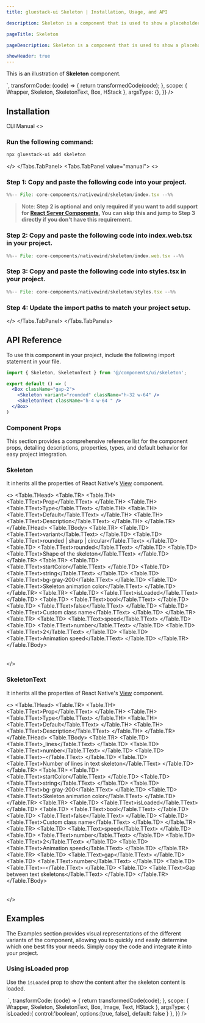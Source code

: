 ```yaml
---
title: gluestack-ui Skeleton | Installation, Usage, and API

description: Skeleton is a component that is used to show a placeholder while the content is loading. It helps users understand that the content is being fetched and will be displayed shortly.

pageTitle: Skeleton

pageDescription: Skeleton is a component that is used to show a placeholder while the content is loading. It helps users understand that the content is being fetched and will be displayed shortly.

showHeader: true
---
```



<Meta title="with-nativewind/Components/Others/Skeleton" />


This is an illustration of **Skeleton** component.

<Wrapper>
  <CodePreview
    showComponentRenderer={true}
    showArgsController={false}
   _rendererWrapper={{
      alignItems: 'center',
      padding: 20,
    }}
    metaData={{
      code: `
      <Box className="w-[325px] gap-4 p-3 border border-gray-200 rounded-md">
      <Skeleton variant="sharp" className="h-[150px]" />
      <SkeletonText _lines={3} className="h-3" />
      <HStack className="gap-2 align-middle">
        <Skeleton variant="circular" className="h-[24px] w-[24px] mr-2" />
        <SkeletonText _lines={2} gap={1} className="h-2 w-2/5" />
      </HStack>
      </Box>
      `,
      transformCode: (code) => {
        return transformedCode(code);
      },
      scope: { Wrapper, Skeleton, SkeletonText, Box, HStack  },
      argsType: {},
    }}
  />
</Wrapper>

<br />

## Installation

<Tabs value="cli" type="section">
  <Tabs.TabList>
      <Tabs.Tab value="cli">
        <Tabs.TabTitle>CLI</Tabs.TabTitle>
      </Tabs.Tab>
     <Tabs.Tab value="manual">
        <Tabs.TabTitle>Manual</Tabs.TabTitle>
     </Tabs.Tab>
  </Tabs.TabList>
  <Tabs.TabPanels>
    <Tabs.TabPanel value="cli">
<>

### Run the following command:
  ```bash
  npx gluestack-ui add skeleton
  ```
</>
    </Tabs.TabPanel>
    <Tabs.TabPanel value="manual"> 
<>

### Step 1: Copy and paste the following code into your project.
<CollapsibleCode>

```jsx 
%%-- File: core-components/nativewind/skeleton/index.tsx --%% 
```
</CollapsibleCode>

> Note: **Step 2 is optional and only required if you want to add support for [React Server Components](https://vercel.com/blog/understanding-react-server-components), You can skip this and jump to Step 3 directly if you don't have this requirement.**

### Step 2: Copy and paste the following code into index.web.tsx in your project.
<CollapsibleCode>

```jsx 
%%-- File: core-components/nativewind/skeleton/index.web.tsx --%% 
```
</CollapsibleCode>

### Step 3: Copy and paste the following code into styles.tsx in your project.
<CollapsibleCode>

```jsx 
%%-- File: core-components/nativewind/skeleton/styles.tsx --%% 
```
</CollapsibleCode>

### Step 4: Update the import paths to match your project setup.
</>
    </Tabs.TabPanel>
  </Tabs.TabPanels>
</Tabs>

## API Reference

To use this component in your project, include the following import statement in your file.

```jsx
import { Skeleton, SkeletonText } from '@/components/ui/skeleton';
```

```jsx
export default () => (
  <Box className="gap-2">
    <Skeleton variant="rounded" className="h-32 w-64" />
    <SkeletonText className="h-4 w-64 " />
  </Box>
)
```

### Component Props

This section provides a comprehensive reference list for the component props, detailing descriptions, properties, types, and default behavior for easy project integration.

### Skeleton

It inherits all the properties of React Native's [View](https://reactnative.dev/docs/view) component.

<>
  <TableContainer>
    <Table>
      <Table.THead>
        <Table.TR>
          <Table.TH>
            <Table.TText>Prop</Table.TText>
          </Table.TH>
          <Table.TH>
            <Table.TText>Type</Table.TText>
          </Table.TH>
          <Table.TH>
            <Table.TText>Default</Table.TText>
          </Table.TH>
          <Table.TH>
            <Table.TText>Description</Table.TText>
          </Table.TH>
        </Table.TR>
      </Table.THead>
      <Table.TBody>
        <Table.TR>
          <Table.TD>
            <Table.TText><InlineCode>variant</InlineCode></Table.TText>
          </Table.TD>
          <Table.TD>
            <Table.TText>rounded | sharp | circular</Table.TText>
          </Table.TD>
          <Table.TD>
            <Table.TText>rounded</Table.TText>
          </Table.TD>
          <Table.TD>
            <Table.TText>Shape of the skeleton</Table.TText>
          </Table.TD>
        </Table.TR>
        <Table.TR>
          <Table.TD>
            <Table.TText><InlineCode>startColor</InlineCode></Table.TText>
          </Table.TD>
          <Table.TD>
            <Table.TText>string</Table.TText>
          </Table.TD>
          <Table.TD>
            <Table.TText>bg-gray-200</Table.TText>
          </Table.TD>
          <Table.TD>
            <Table.TText>Skeleton animation color</Table.TText>
          </Table.TD>
        </Table.TR> 
        <Table.TR>
          <Table.TD>
            <Table.TText><InlineCode>isLoaded</InlineCode></Table.TText>
          </Table.TD>
          <Table.TD>
            <Table.TText>bool</Table.TText>
          </Table.TD>
          <Table.TD>
            <Table.TText>false</Table.TText>
          </Table.TD>
          <Table.TD>
            <Table.TText>Custom class name</Table.TText>
          </Table.TD>
        </Table.TR>
        <Table.TR>
          <Table.TD>
            <Table.TText><InlineCode>speed</InlineCode></Table.TText>
          </Table.TD>
          <Table.TD>
            <Table.TText>number</Table.TText>
          </Table.TD>
          <Table.TD>
            <Table.TText>2</Table.TText>
          </Table.TD>
          <Table.TD>
            <Table.TText>Animation speed</Table.TText>
          </Table.TD>
        </Table.TR>
      </Table.TBody>
    </Table>
  </TableContainer>
</>

### SkeletonText

It inherits all the properties of React Native's [View](https://reactnative.dev/docs/view) component.

<>
  <TableContainer>
    <Table>
      <Table.THead>
        <Table.TR>
          <Table.TH>
            <Table.TText>Prop</Table.TText>
          </Table.TH>
          <Table.TH>
            <Table.TText>Type</Table.TText>
          </Table.TH>
          <Table.TH>
            <Table.TText>Default</Table.TText>
          </Table.TH>
          <Table.TH>
            <Table.TText>Description</Table.TText>
          </Table.TH>
        </Table.TR>
      </Table.THead>
      <Table.TBody>
        <Table.TR>
          <Table.TD>
            <Table.TText><InlineCode>_lines</InlineCode></Table.TText>
          </Table.TD>
          <Table.TD>
            <Table.TText>number</Table.TText>
          </Table.TD>
          <Table.TD>
            <Table.TText>-</Table.TText>
          </Table.TD>
          <Table.TD>
            <Table.TText>Number of lines in text skeleton</Table.TText>
          </Table.TD>
        </Table.TR>
        <Table.TR>
          <Table.TD>
            <Table.TText><InlineCode>startColor</InlineCode></Table.TText>
          </Table.TD>
          <Table.TD>
            <Table.TText>string</Table.TText>
          </Table.TD>
          <Table.TD>
            <Table.TText>bg-gray-200</Table.TText>
          </Table.TD>
          <Table.TD>
            <Table.TText>Skeleton animation color</Table.TText>
          </Table.TD>
        </Table.TR> 
        <Table.TR>
          <Table.TD>
            <Table.TText><InlineCode>isLoaded</InlineCode></Table.TText>
          </Table.TD>
          <Table.TD>
            <Table.TText>bool</Table.TText>
          </Table.TD>
          <Table.TD>
            <Table.TText>false</Table.TText>
          </Table.TD>
          <Table.TD>
            <Table.TText>Custom class name</Table.TText>
          </Table.TD>
        </Table.TR>
        <Table.TR>
          <Table.TD>
            <Table.TText><InlineCode>speed</InlineCode></Table.TText>
          </Table.TD>
          <Table.TD>
            <Table.TText>number</Table.TText>
          </Table.TD>
          <Table.TD>
            <Table.TText>2</Table.TText>
          </Table.TD>
          <Table.TD>
            <Table.TText>Animation speed</Table.TText>
          </Table.TD>
        </Table.TR>
        <Table.TR>
          <Table.TD>
            <Table.TText><InlineCode>gap</InlineCode></Table.TText>
          </Table.TD>
          <Table.TD>
            <Table.TText>number</Table.TText>
          </Table.TD>
          <Table.TD>
            <Table.TText>-</Table.TText>
          </Table.TD>
          <Table.TD>
            <Table.TText>Gap between text skeletons</Table.TText>
          </Table.TD>
        </Table.TR>
      </Table.TBody>
    </Table>
  </TableContainer>
</>

## Examples

The Examples section provides visual representations of the different variants of the component, allowing you to quickly and easily determine which one best fits your needs. Simply copy the code and integrate it into your project.

### Using isLoaded prop

Use the `isLoaded` prop to show the content after the skeleton content is loaded.

<Wrapper>
  <CodePreview
    showComponentRenderer={true}
    showArgsController={true}
    _rendererWrapper={{
        alignItems: 'center',
        padding: 20,
      }}
    metaData={{
      code: `
      <Box className="w-[360px] h-[220px] p-2 border border-gray-200 rounded-md">
        <Skeleton variant="sharp" startColor="bg-slate-200" {...props}>
          <Image
          size="full"
          source={{
            uri: 'https://images.unsplash.com/photo-1715006020121-dd50879f9821?q=80&w=2787&auto=format&fit=crop&ixlib=rb-4.0.3&ixid=M3wxMjA3fDB8MHxwaG90by1wYWdlfHx8fGVufDB8fHx8fA%3D%3D',
          }}
           />
        </Skeleton>
     </Box>
      `,
      transformCode: (code) => {
        return transformedCode(code);
      },
      scope: { Wrapper, Skeleton, SkeletonText, Box, Image, Text, HStack },
      argsType: {
        isLoaded:{
          control:'boolean',
          options:[true, false],
          default: false
        }
      },
    }}
  />
</Wrapper>